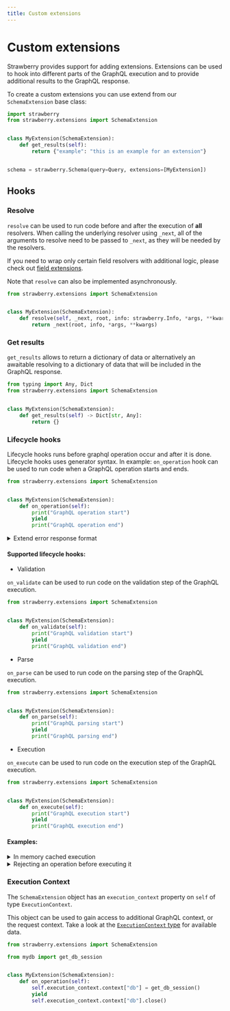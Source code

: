 ```yaml
---
title: Custom extensions
---
```


# Custom extensions

Strawberry provides support for adding extensions. Extensions can be used to
hook into different parts of the GraphQL execution and to provide additional
results to the GraphQL response.

To create a custom extensions you can use extend from our `SchemaExtension` base
class:

```python
import strawberry
from strawberry.extensions import SchemaExtension


class MyExtension(SchemaExtension):
    def get_results(self):
        return {"example": "this is an example for an extension"}


schema = strawberry.Schema(query=Query, extensions=[MyExtension])
```

## Hooks

### Resolve

`resolve` can be used to run code before and after the execution of **all**
resolvers. When calling the underlying resolver using `_next`, all of the
arguments to resolve need to be passed to `_next`, as they will be needed by the
resolvers.

If you need to wrap only certain field resolvers with additional logic, please
check out [field extensions](/docs/guides/field-extensions).

Note that `resolve` can also be implemented asynchronously.

```python
from strawberry.extensions import SchemaExtension


class MyExtension(SchemaExtension):
    def resolve(self, _next, root, info: strawberry.Info, *args, **kwargs):
        return _next(root, info, *args, **kwargs)
```

### Get results

`get_results` allows to return a dictionary of data or alternatively an
awaitable resolving to a dictionary of data that will be included in the GraphQL
response.

```python
from typing import Any, Dict
from strawberry.extensions import SchemaExtension


class MyExtension(SchemaExtension):
    def get_results(self) -> Dict[str, Any]:
        return {}
```

### Lifecycle hooks

Lifecycle hooks runs before graphql operation occur and after it is done.
Lifecycle hooks uses generator syntax. In example: `on_operation` hook can be
used to run code when a GraphQL operation starts and ends.

```python
from strawberry.extensions import SchemaExtension


class MyExtension(SchemaExtension):
    def on_operation(self):
        print("GraphQL operation start")
        yield
        print("GraphQL operation end")
```

<details>
  <summary>Extend error response format</summary>


```python
class ExtendErrorFormat(SchemaExtension):
    def on_operation(self):
        yield
        result = self.execution_context.result
        if getattr(result, "errors", None):
            result.errors = [
                StrawberryGraphQLError(
                    extensions={"additional_key": "additional_value"},
                    nodes=error.nodes,
                    source=error.source,
                    positions=error.positions,
                    path=error.path,
                    original_error=error.original_error,
                    message=error.message,
                )
                for error in result.errors
            ]


@strawberry.type
class Query:
    @strawberry.field
    def ping(self) -> str:
        raise Exception("This error occurred while querying the ping field")


schema = strawberry.Schema(query=Query, extensions=[ExtendErrorFormat])
```

</details>


#### Supported lifecycle hooks:

- Validation

`on_validate` can be used to run code on the validation step of the GraphQL
execution.

```python
from strawberry.extensions import SchemaExtension


class MyExtension(SchemaExtension):
    def on_validate(self):
        print("GraphQL validation start")
        yield
        print("GraphQL validation end")
```

- Parse

`on_parse` can be used to run code on the parsing step of the GraphQL execution.

```python
from strawberry.extensions import SchemaExtension


class MyExtension(SchemaExtension):
    def on_parse(self):
        print("GraphQL parsing start")
        yield
        print("GraphQL parsing end")
```

- Execution

`on_execute` can be used to run code on the execution step of the GraphQL
execution.

```python
from strawberry.extensions import SchemaExtension


class MyExtension(SchemaExtension):
    def on_execute(self):
        print("GraphQL execution start")
        yield
        print("GraphQL execution end")
```

#### Examples:

<details>
  <summary>In memory cached execution</summary>


```python
import json
import strawberry
from strawberry.extensions import SchemaExtension

# Use an actual cache in production so that this doesn't grow unbounded
response_cache = {}


class ExecutionCache(SchemaExtension):
    def on_execute(self):
        # Check if we've come across this query before
        execution_context = self.execution_context
        self.cache_key = (
            f"{execution_context.query}:{json.dumps(execution_context.variables)}"
        )
        if self.cache_key in response_cache:
            self.execution_context.result = response_cache[self.cache_key]
        yield
        execution_context = self.execution_context
        if self.cache_key not in response_cache:
            response_cache[self.cache_key] = execution_context.result


schema = strawberry.Schema(
    Query,
    extensions=[
        ExecutionCache,
    ],
)
```

</details>


<details>
  <summary>Rejecting an operation before executing it</summary>


```python
import strawberry
from strawberry.extensions import SchemaExtension


class RejectSomeQueries(SchemaExtension):
    def on_execute(self):
        # Reject all operations called "RejectMe"
        execution_context = self.execution_context
        if execution_context.operation_name == "RejectMe":
            self.execution_context.result = GraphQLExecutionResult(
                data=None,
                errors=[GraphQLError("Well you asked for it")],
            )


schema = strawberry.Schema(
    Query,
    extensions=[
        RejectSomeQueries,
    ],
)
```

</details>


### Execution Context

The `SchemaExtension` object has an `execution_context` property on `self` of
type `ExecutionContext`.

This object can be used to gain access to additional GraphQL context, or the
request context. Take a look at the
[`ExecutionContext` type](https://github.com/strawberry-graphql/strawberry/blob/main/strawberry/types/execution.py)
for available data.

```python
from strawberry.extensions import SchemaExtension

from mydb import get_db_session


class MyExtension(SchemaExtension):
    def on_operation(self):
        self.execution_context.context["db"] = get_db_session()
        yield
        self.execution_context.context["db"].close()
```
